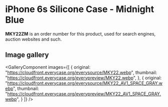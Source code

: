 
# iPhone 6s Silicone Case - Midnight Blue

<Callout type='info' emoji='👉🏻'>**MKY22ZM** is an order number for this product, used for search engines, auction websites and such.</Callout>

## Image gallery

<GalleryComponent
    images={[
      {
        original: "https://cloudfront.everycase.org/everysource/MKY22.webp",
        thumbnail: "https://cloudfront.everycase.org/everypreview/MKY22.webp",
      },
      {
        original: "https://cloudfront.everycase.org/everysource/MKY22_AV1_SPACE_GRAY.webp",
        thumbnail: "https://cloudfront.everycase.org/everypreview/MKY22_AV1_SPACE_GRAY.webp",
      }
    ]}
  />
